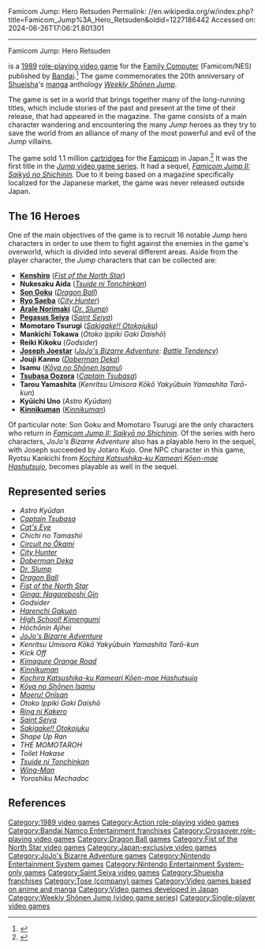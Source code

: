 Famicom Jump: Hero Retsuden
Permalink: //en.wikipedia.org/w/index.php?title=Famicom_Jump%3A_Hero_Retsuden&oldid=1227186442
Accessed on: 2024-06-26T17:06:21.801301



------
Famicom Jump: Hero Retsuden
{{short description|1989 video game}}
{{Infobox video game
|title = Famicom Jump: Hero Retsuden
|image = [[File:Famicomjump.jpg|frameless|Famicom Jump: Hero Retsuden]]
|caption = Cover art
|developer = [[Tose (company)|Tose]]
|publisher = [[Bandai]]
|designer = Hiroshi Oginome
|producer = [[Shinji Hashimoto]]
|writer = Noriyuki Sugimoto
|composer = Haruki Adachi
|released = {{vgrelease|JP|February 15, 1989}}
|genre = [[Action role-playing game|Action RPG]]
|modes = [[Single-player video game|Single-player]]
|series = ''[[Jump (magazine line)#Video games|Jump]]''
|platforms = [[Nintendo Entertainment System|Famicom]] (NES)
}}

{{nihongo|'''''Famicom Jump: Hero Retsuden'''''|ファミコンジャンプ 英雄列伝|Famikon Janpu Hīrō Retsuden|the subtitle translates to "Heroes History"}} is a [[1989 in video gaming|1989]] [[role-playing video game]] for the [[Nintendo Entertainment System|Family Computer]] (Famicom/NES) published by [[Bandai]].<ref name="gamefaqs">{{cite web | url = http://www.gamefaqs.com/nes/579400-famicom-jump-eiyuu-retsuden/data| title = Release information | publisher = [[GameFAQs]]| access-date = 2015-12-19}}</ref> The game commemorates the 20th anniversary of [[Shueisha]]'s [[manga]] anthology ''[[Weekly Shōnen Jump]]''.

The game is set in a world that brings together many of the long-running titles, which include stories of the past and present at the time of their release, that had appeared in the magazine.  The game consists of a main character wandering and encountering the many ''Jump'' heroes as they try to save the world from an alliance of many of the most powerful and evil of the ''Jump'' villains.

The game sold 1.1 million [[ROM cartridge|cartridges]] for the [[Famicom]] in Japan.<ref name="fc">{{cite web |title=ファミコンソフト販売本数 |url=http://www.gamegyokai.com/rank/fc.htm |website=Gamegyokai |access-date=June 6, 2018}}</ref> It was the first title in the [[Jump (magazine line)#Video games|''Jump'' video game series]]. It had a sequel, ''[[Famicom Jump II: Saikyō no Shichinin]]''. Due to it being based on a magazine specifically localized for the Japanese market, the game was never released outside Japan.

==The 16 Heroes==
One of the main objectives of the game is to recruit 16 notable ''Jump'' hero characters in order to use them to fight against the enemies in the game's overworld, which is divided into several different areas.  Aside from the player character, the ''Jump'' characters that can be collected are:
* '''[[Kenshiro]]''' (''[[Fist of the North Star]]'')
* '''Nukesaku Aida''' (''[[Tsuide ni Tonchinkan]]'')
* '''[[Goku|Son Goku]]''' (''[[Dragon Ball]]'')
* '''[[Ryo Saeba]]''' (''[[City Hunter]]'')
* '''[[Arale Norimaki]]''' (''[[Dr. Slump]]'')
* '''[[Pegasus Seiya]]''' (''[[Saint Seiya]]'')
* '''Momotaro Tsurugi''' (''[[Sakigake!! Otokojuku]]'')
* '''Mankichi Tokawa''' (''Otoko Ippiki Gaki Daishō'')
* '''Reiki Kikoku''' (''Godsider'')
* '''[[Joseph Joestar]]''' (''[[JoJo's Bizarre Adventure]]: [[Battle Tendency]]'')
* '''Jouji Kanno''' (''[[Doberman Deka]]'')
* '''Isamu''' (''[[Kōya no Shōnen Isamu]]'')
* '''[[Tsubasa Oozora]]''' (''[[Captain Tsubasa]]'')
* '''Tarou Yamashita''' (''Kenritsu Umisora Kōkō Yakyūbuin Yamashita Tarō-kun'')
* '''Kyūichi Uno''' (''Astro Kyūdan'')
* '''[[Kinnikuman (character)|Kinnikuman]]''' (''[[Kinnikuman]]'')

Of particular note: Son Goku and Momotaro Tsurugi are the only characters who return in ''[[Famicom Jump II: Saikyō no Shichinin]]''. Of the series with hero characters, ''JoJo's Bizarre Adventure'' also has a playable hero in the sequel, with Joseph succeeded by Jotaro Kujo. One NPC character in this game, Ryotsu Kankichi from ''[[Kochira Katsushika-ku Kameari Kōen-mae Hashutsujo]]'', becomes playable as well in the sequel.

==Represented series==
{{div col|colwidth=25em}}
* ''Astro Kyūdan''
* ''[[Captain Tsubasa]]''
* ''[[Cat's Eye (manga)|Cat's Eye]]''
* ''Chichi no Tamashii''
* ''[[Circuit no Ōkami]]''
* ''[[City Hunter]]''
* ''[[Doberman Deka]]''
* ''[[Dr. Slump]]''
* ''[[Dragon Ball]]''
* ''[[Fist of the North Star]]''
* ''[[Ginga: Nagareboshi Gin]]''
* ''Godsider''
* ''[[Harenchi Gakuen]]''
* ''[[High School! Kimengumi]]''
* ''Hōchōnin Ajihei''
* ''[[JoJo's Bizarre Adventure]]''
* ''Kenritsu Umisora Kōkō Yakyūbuin Yamashita Tarō-kun''
* ''Kick Off''
* ''[[Kimagure Orange Road]]''
* ''[[Kinnikuman]]''
* ''[[Kochira Katsushika-ku Kameari Kōen-mae Hashutsujo]]''
* ''[[Kōya no Shōnen Isamu]]''
* ''[[The Burning Wild Man|Moeru! Onīsan]]''
* ''Otoko Ippiki Gaki Daishō''
* ''[[Ring ni Kakero]]''
* ''[[Saint Seiya]]''
* ''[[Sakigake!! Otokojuku]]''
* ''Shape Up Ran''
* ''THE MOMOTAROH''
* ''Toilet Hakase''
* ''[[Tsuide ni Tonchinkan]]''
* ''[[Wing-Man]]''
* ''Yoroshiku Mechadoc''
{{div col end}}

==References==
{{Reflist}}
{{Jump crossover video games}}
{{Navboxes
|title=Series featured in ''Famicom Jump: Hero Retsuden''
|list1=
{{Captain Tsubasa}}
{{City Hunter}}
{{Dr. Slump}}
{{Dragon Ball games|state=collapsed}}
{{Fist of the North Star}}
{{JoJo's Bizarre Adventure}}
{{Kimagure Orange Road}}
{{Kinnikuman}}
{{Saint Seiya}}
}}

[[Category:1989 video games]]
[[Category:Action role-playing video games]]
[[Category:Bandai Namco Entertainment franchises]]
[[Category:Crossover role-playing video games]]
[[Category:Dragon Ball games]]
[[Category:Fist of the North Star video games]]
[[Category:Japan-exclusive video games]]
[[Category:JoJo's Bizarre Adventure games]]
[[Category:Nintendo Entertainment System games]]
[[Category:Nintendo Entertainment System-only games]]
[[Category:Saint Seiya video games]]
[[Category:Shueisha franchises]]
[[Category:Tose (company) games]]
[[Category:Video games based on anime and manga]]
[[Category:Video games developed in Japan]]
[[Category:Weekly Shōnen Jump (video game series)]]
[[Category:Single-player video games]]